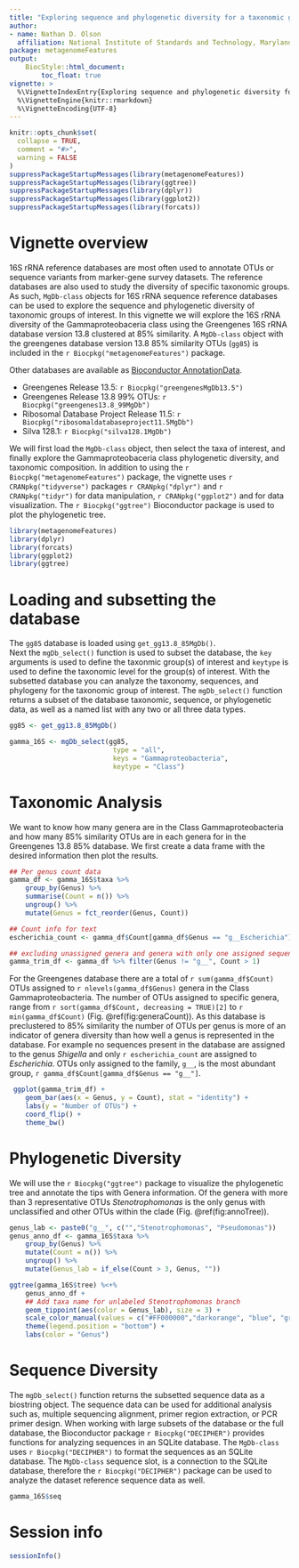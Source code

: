 ```yaml
---
title: "Exploring sequence and phylogenetic diversity for a taxonomic group of interest."
author: 
- name: Nathan D. Olson
  affiliation: National Institute of Standards and Technology, Maryland, USA
package: metagenomeFeatures
output: 
    BiocStyle::html_document:
        toc_float: true
vignette: >
  %\VignetteIndexEntry{Exploring sequence and phylogenetic diversity for a taxonomic group of interest.}
  %\VignetteEngine{knitr::rmarkdown}
  %\VignetteEncoding{UTF-8}
---
```


```r
knitr::opts_chunk$set(
  collapse = TRUE,
  comment = "#>",
  warning = FALSE
)
suppressPackageStartupMessages(library(metagenomeFeatures)) 
suppressPackageStartupMessages(library(ggtree))
suppressPackageStartupMessages(library(dplyr))
suppressPackageStartupMessages(library(ggplot2))
suppressPackageStartupMessages(library(forcats))
```

# Vignette overview
16S rRNA reference databases are most often used to annotate OTUs or sequence variants from marker-gene survey datasets. 
The reference databases are also used to study the diversity of specific taxonomic groups. 
As such, `MgDb-class` objects for 16S rRNA sequence reference databases can be used to explore the sequence and phylogenetic diversity of taxonomic groups of interest. 
In this vignette we will explore the 16S rRNA diversity of the Gammaproteobaceria class using the Greengenes 16S rRNA database version 13.8 clustered at 85\% similarity. 
A `MgDb-class` object with the greengenes database version 13.8 85\% similarity OTUs (`gg85`) is included in the `r Biocpkg("metagenomeFeatures")` package.  

Other databases are available as [Bioconductor AnnotationData](https://www.bioconductor.org/packages/release/data/annotation/).  

- Greengenes Release 13.5: `r Biocpkg("greengenesMgDb13.5")`  
- Greengenes Release 13.8 99% OTUs: `r Biocpkg("greengenes13.8_99MgDb")`  
- Ribosomal Database Project Release 11.5: `r Biocpkg("ribosomaldatabaseproject11.5MgDb")`  
- Silva 128.1: `r Biocpkg("silva128.1MgDb")`

We will first load the `MgDb-class` object, then select the taxa of interest, and finally explore the Gammaproteobaceria class phylogenetic diversity, and taxonomic composition. 
In addition to using the `r Biocpkg("metagenomeFeatures")` package, the vignette uses `r CRANpkg("tidyverse")` packages `r CRANpkg("dplyr")` and `r CRANpkg("tidyr")` for data manipulation, `r CRANpkg("ggplot2")` and for data visualization. 
The `r Biocpkg("ggtree")` Bioconductor package is used to plot the phylogenetic tree.


```r
library(metagenomeFeatures)
library(dplyr)
library(forcats)
library(ggplot2)
library(ggtree)
```

# Loading and subsetting the database 
The `gg85` database is loaded using `get_gg13.8_85MgDb()`.  
Next the `mgDb_select()` function is used to subset the database, the `key` arguments is used to define the taxonmic group(s) of interest and `keytype` is used to define the taxonomic level for the group(s) of interest. 
With the subsetted database you can analyze the taxonomy, sequences, and phylogeny for the taxonomic group of interest. 
The `mgDb_select()` function returns a subset of the database taxonomic, sequence, or phylogenetic data, as well as a named list with any two or all three data types.  

```r
gg85 <- get_gg13.8_85MgDb()

gamma_16S <- mgDb_select(gg85, 
                          type = "all", 
                          keys = "Gammaproteobacteria", 
                          keytype = "Class")
```

# Taxonomic Analysis 
We want to know how many genera are in the Class Gammaproteobacteria and how many 85\% similarity OTUs are in each genera for in the Greengenes 13.8 85\% database. 
We first create a data frame with the desired information then plot the results. 

```r
## Per genus count data
gamma_df <- gamma_16S$taxa %>% 
    group_by(Genus) %>% 
    summarise(Count = n()) %>% 
    ungroup() %>% 
    mutate(Genus = fct_reorder(Genus, Count)) 

## Count info for text 
escherichia_count <- gamma_df$Count[gamma_df$Genus == "g__Escherichia"]

## excluding unassigned genera and genera with only one assigned sequence
gamma_trim_df <- gamma_df %>% filter(Genus != "g__", Count > 1)
```

For the Greengenes database there are a total of `r sum(gamma_df$Count)` OTUs assigned to `r nlevels(gamma_df$Genus)` genera in the Class Gammaproteobacteria. 
The number of OTUs assigned to specific genera, range from `r sort(gamma_df$Count, decreasing = TRUE)[2]` to `r min(gamma_df$Count)` (Fig. \@ref(fig:generaCount)). 
As this database is preclustered to 85\% similarity the number of OTUs per genus is more of an indicator of genera diversity than how well a genus is represented in the database. 
For example no sequences present in the database are assigned to the genus _Shigella_ and only `r escherichia_count` are assigned to _Escherichia_. 
OTUs only assigned to the family, `g__`, is the most abundant group, `r gamma_df$Count[gamma_df$Genus == "g__"]`.   


```r
 ggplot(gamma_trim_df) + 
    geom_bar(aes(x = Genus, y = Count), stat = "identity") + 
    labs(y = "Number of OTUs") + 
    coord_flip() + 
    theme_bw() 
```


# Phylogenetic Diversity  
We will use the `r Biocpkg("ggtree")` package to visualize the phylogenetic tree and annotate the tips with Genera information. 
Of the genera with more than 3 representative OTUs _Stenotrophomonas_ is the only genus with unclassified and other OTUs within the clade (Fig. \@ref(fig:annoTree)). 

```r

genus_lab <- paste0("g__", c("","Stenotrophomonas", "Pseudomonas"))
genus_anno_df <- gamma_16S$taxa %>% 
    group_by(Genus) %>% 
    mutate(Count = n()) %>% 
    ungroup() %>% 
    mutate(Genus_lab = if_else(Count > 3, Genus, ""))

ggtree(gamma_16S$tree) %<+% 
    genus_anno_df + 
    ## Add taxa name for unlabeled Stenotrophomonas branch
    geom_tippoint(aes(color = Genus_lab), size = 3) + 
    scale_color_manual(values = c("#FF000000","darkorange", "blue", "green", "tan", "black")) +
    theme(legend.position = "bottom") + 
    labs(color = "Genus")
```

# Sequence Diversity 
The `mgDb_select()` function returns the subsetted sequence data as a biostring object.
The sequence data can be used for additional analysis such as, multiple sequencing alignment, primer region extraction, or PCR primer design. 
When working with large subsets of the database or the full database, the Bioconductor package `r Biocpkg("DECIPHER")` provides functions for analyzing sequences in an SQLite database. The `MgDb-class` uses `r Biocpkg("DECIPHER")` to format the sequences as an SQLite database. 
The `MgDb-class` sequence slot, is a connection to the SQLite database, therefore the `r Biocpkg("DECIPHER")` package can be used to analyze the dataset reference sequence data as well. 

```r
gamma_16S$seq
```

# Session info {.unnumbered}
```r
sessionInfo()
```
